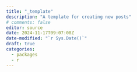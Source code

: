 ```yaml
---
title: "_template"
description: "A template for creating new posts"
# comments: false
editor: source
date: 2024-11-17T09:07:08Z
date-modified: "`r Sys.Date()`"
draft: true
categories:
  - packages
  - r
---
```

